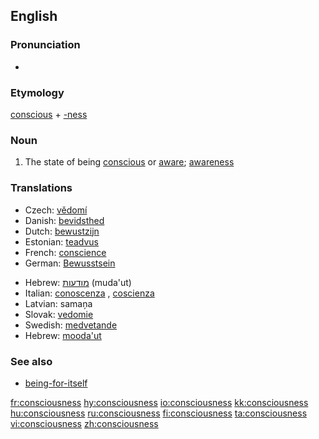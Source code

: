 ==English==

===Pronunciation===
*{{audio|en-us-consciousness.ogg|Audio (US)}}

===Etymology===
[[conscious]] + [[-ness]]

===Noun===
{{wikipedia}}
{{en-noun|-}}

# The state of being [[conscious]] or [[aware]]; [[awareness]]

===Translations===
{{top}}
*Czech: [[vědomí]]  {{n}}
*Danish: [[bevidsthed]]
*Dutch: [[bewustzijn]] {{n}}
*Estonian: [[teadvus]]
*French: [[conscience]] {{f}}
*German: [[Bewusstsein]] {{n}}
{{mid}}
*Hebrew: [[מודעות]] (muda'ut) {{f}}
*Italian: [[conoscenza]] {{f}}, [[coscienza]] {{f}}
*Latvian: samaņa  {{n}}
*Slovak: [[vedomie]]  {{n}}
*Swedish: [[medvetande]] {{n}}
*Hebrew: [[mooda'ut]] 
{{bottom}}

===See also===
* [[being-for-itself]]

[[fr:consciousness]]
[[hy:consciousness]]
[[io:consciousness]]
[[kk:consciousness]]
[[hu:consciousness]]
[[ru:consciousness]]
[[fi:consciousness]]
[[ta:consciousness]]
[[vi:consciousness]]
[[zh:consciousness]]